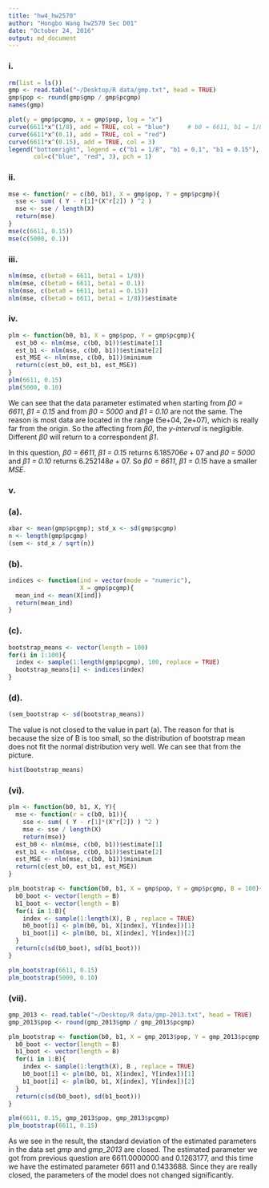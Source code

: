 ```yaml
---
title: "hw4_hw2570"
author: "Hongbo Wang hw2570 Sec D01"
date: "October 24, 2016"
output: md_document
---
```

### i.
```r
rm(list = ls())
gmp <- read.table("~/Desktop/R data/gmp.txt", head = TRUE)
gmp$pop <- round(gmp$gmp / gmp$pcgmp)
names(gmp)

plot(y = gmp$pcgmp, x = gmp$pop, log = "x")
curve(6611*x^(1/8), add = TRUE, col = "blue")     # b0 = 6611, b1 = 1/8
curve(6611*x^(0.1), add = TRUE, col = "red")
curve(6611*x^(0.15), add = TRUE, col = 3)
legend("bottomright", legend = c("b1 = 1/8", "b1 = 0.1", "b1 = 0.15"), 
       col=c("blue", "red", 3), pch = 1)
```

### ii.
```r
mse <- function(r = c(b0, b1), X = gmp$pop, Y = gmp$pcgmp){
  sse <- sum( ( Y - r[1]*(X^r[2]) ) ^2 )
  mse <- sse / length(X)
  return(mse) 
}
mse(c(6611, 0.15))
mse(c(5000, 0.1))
```

### iii.
```r
nlm(mse, c(beta0 = 6611, beta1 = 1/8))
nlm(mse, c(beta0 = 6611, beta1 = 0.1))
nlm(mse, c(beta0 = 6611, beta1 = 0.15))
nlm(mse, c(beta0 = 6611, beta1 = 1/8))$estimate
```

### iv.

```r
plm <- function(b0, b1, X = gmp$pop, Y = gmp$pcgmp){
  est_b0 <- nlm(mse, c(b0, b1))$estimate[1]
  est_b1 <- nlm(mse, c(b0, b1))$estimate[2]
  est_MSE <- nlm(mse, c(b0, b1))$minimum
  return(c(est_b0, est_b1, est_MSE))
}
plm(6611, 0.15)
plm(5000, 0.10)
```

We can see that the data parameter estimated when starting from *β0 = 6611*, *β1 = 0.15* and from *β0 = 5000* and *β1 = 0.10* are not the same. The reason is most data are located in the range (5e+04, 2e+07), which is really far from the origin. So the affecting from *β0*, the *y-interval* is negligible. Different *β0* will return to a correspondent *β1*. 

In this question, *β0 = 6611*, *β1 = 0.15* returns $6.185706e+07$ and *β0 = 5000* and *β1 = 0.10* returns $6.252148e+07$. So *β0 = 6611*, *β1 = 0.15* have a smaller *MSE*.

### v.
### (a).
```r
xbar <- mean(gmp$pcgmp); std_x <- sd(gmp$pcgmp)
n <- length(gmp$pcgmp)
(sem <- std_x / sqrt(n))
```

### (b).
```r
indices <- function(ind = vector(mode = "numeric"), 
                    X = gmp$pcgmp){
  mean_ind <- mean(X[ind])
  return(mean_ind)  
}
```

### (c).
```r
bootstrap_means <- vector(length = 100)
for(i in 1:100){
  index <- sample(1:length(gmp$pcgmp), 100, replace = TRUE)
  bootstrap_means[i] <- indices(index)
}
```

### (d).
```r
(sem_bootstrap <- sd(bootstrap_means))
```

The value is not closed to the value in part (a). The reason for that is because the size of B is too small, so the distribution of bootstrap mean does not fit the normal distribution very well. We can see that from the picture. 

```r
hist(bootstrap_means)
```


### (vi).
```r
plm <- function(b0, b1, X, Y){
  mse <- function(r = c(b0, b1)){
    sse <- sum( ( Y - r[1]*(X^r[2]) ) ^2 )
    mse <- sse / length(X)
    return(mse)}
  est_b0 <- nlm(mse, c(b0, b1))$estimate[1]
  est_b1 <- nlm(mse, c(b0, b1))$estimate[2]
  est_MSE <- nlm(mse, c(b0, b1))$minimum
  return(c(est_b0, est_b1, est_MSE))
}

plm_bootstrap <- function(b0, b1, X = gmp$pop, Y = gmp$pcgmp, B = 100){
  b0_boot <- vector(length = B)
  b1_boot <- vector(length = B)
  for(i in 1:B){
    index <- sample(1:length(X), B , replace = TRUE)  
    b0_boot[i] <- plm(b0, b1, X[index], Y[index])[1]
    b1_boot[i] <- plm(b0, b1, X[index], Y[index])[2]
  }
  return(c(sd(b0_boot), sd(b1_boot)))
}

plm_bootstrap(6611, 0.15)
plm_bootstrap(5000, 0.10)
```

### (vii).

```r
gmp_2013 <- read.table("~/Desktop/R data/gmp-2013.txt", head = TRUE)
gmp_2013$pop <- round(gmp_2013$gmp / gmp_2013$pcgmp)

plm_bootstrap <- function(b0, b1, X = gmp_2013$pop, Y = gmp_2013$pcgmp, B = 100){
  b0_boot <- vector(length = B)
  b1_boot <- vector(length = B)
  for(i in 1:B){
    index <- sample(1:length(X), B , replace = TRUE)  
    b0_boot[i] <- plm(b0, b1, X[index], Y[index])[1]
    b1_boot[i] <- plm(b0, b1, X[index], Y[index])[2]
  }
  return(c(sd(b0_boot), sd(b1_boot)))
}

plm(6611, 0.15, gmp_2013$pop, gmp_2013$pcgmp)
plm_bootstrap(6611, 0.15)
```
As we see in the result, the standard deviation of the estimated parameters in the data set *gmp* and *gmp_2013* are closed.
The estimated parameter we got from previous question are $6611.0000000$ and $0.1263177$, and this time we have the estimated parameter $6611$ and $0.1433688$. Since they are really closed, the parameters of the model does not changed significantly.





